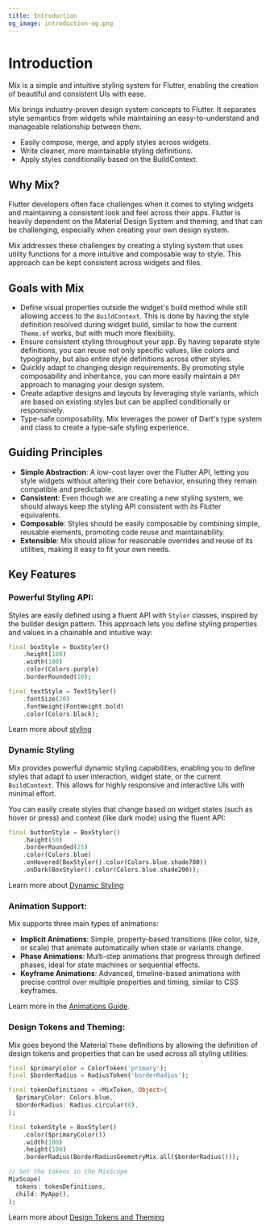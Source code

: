 ```yaml
---
title: Introduction
og_image: introduction-og.png
---
```

# Introduction

Mix is a simple and intuitive styling system for Flutter, enabling the creation of beautiful and consistent UIs with ease.

Mix brings industry-proven design system concepts to Flutter. It separates style semantics from widgets while maintaining an easy-to-understand and manageable relationship between them.

-  Easily compose, merge, and apply styles across widgets.
-  Write cleaner, more maintainable styling definitions.
-  Apply styles conditionally based on the BuildContext.

## Why Mix?

Flutter developers often face challenges when it comes to styling widgets and maintaining a consistent look and feel across their apps. Flutter is heavily dependent on the Material Design System and theming, and that can be challenging, especially when creating your own design system.

Mix addresses these challenges by creating a styling system that uses utility functions for a more intuitive and composable way to style. This approach can be kept consistent across widgets and files.

## Goals with Mix

- Define visual properties outside the widget's build method while still allowing access to the `BuildContext`. This is done by having the style definition resolved during widget build, similar to how the current `Theme.of` works, but with much more flexibility.
- Ensure consistent styling throughout your app. By having separate style definitions, you can reuse not only specific values, like colors and typography, but also entire style definitions across other styles.
- Quickly adapt to changing design requirements. By promoting style composability and inheritance, you can more easily maintain a `DRY` approach to managing your design system.
- Create adaptive designs and layouts by leveraging style variants, which are based on existing styles but can be applied conditionally or responsively.
- Type-safe composability. Mix leverages the power of Dart's type system and class to create a type-safe styling experience.

## Guiding Principles

-  **Simple Abstraction**: A low-cost layer over the Flutter API, letting you style widgets without altering their core behavior, ensuring they remain compatible and predictable.
-  **Consistent**: Even though we are creating a new styling system, we should always keep the styling API consistent with its Flutter equivalents.
-  **Composable**: Styles should be easily composable by combining simple, reusable elements, promoting code reuse and maintainability.
-  **Extensible**: Mix should allow for reasonable overrides and reuse of its utilities, making it easy to fit your own needs.

## Key Features

### **Powerful Styling API**:

Styles are easily defined using a fluent API with `Styler` classes, inspired by the builder design pattern. This approach lets you define styling properties and values in a chainable and intuitive way:

```dart
final boxStyle = BoxStyler()
    .height(100)
    .width(100)
    .color(Colors.purple)
    .borderRounded(10);

final textStyle = TextStyler()
    .fontSize(20)
    .fontWeight(FontWeight.bold)
    .color(Colors.black);
```

Learn more about [styling](/documentation/guides/styling)

### **Dynamic Styling**

Mix provides powerful dynamic styling capabilities, enabling you to define styles that adapt to user interaction, widget state, or the current `BuildContext`. This allows for highly responsive and interactive UIs with minimal effort.

You can easily create styles that change based on widget states (such as hover or press) and context (like dark mode) using the fluent API:

```dart
final buttonStyle = BoxStyler()
    .height(50)
    .borderRounded(25)
    .color(Colors.blue)
    .onHovered(BoxStyler().color(Colors.blue.shade700))
    .onDark(BoxStyler().color(Colors.blue.shade200));
```

Learn more about [Dynamic Styling](/documentation/guides/dynamic-styling)

### **Animation Support**:

Mix supports three main types of animations:
- **Implicit Animations**: Simple, property-based transitions (like color, size, or scale) that animate automatically when state or variants change.
- **Phase Animations**: Multi-step animations that progress through defined phases, ideal for state machines or sequential effects.
- **Keyframe Animations**: Advanced, timeline-based animations with precise control over multiple properties and timing, similar to CSS keyframes.

Learn more in the [Animations Guide](/documentation/guides/animations).

### **Design Tokens and Theming**:

Mix goes beyond the Material `Theme` definitions by allowing the definition of design tokens and properties that can be used across all styling utilities:

```dart
final $primaryColor = ColorToken('primary');
final $borderRadius = RadiusToken('borderRadius');

final tokenDefinitions = <MixToken, Object>{
  $primaryColor: Colors.blue,
  $borderRadius: Radius.circular(8),
};

final tokenStyle = BoxStyler()
    .color($primaryColor())
    .width(100)
    .height(100)
    .borderRadius(BorderRadiusGeometryMix.all($borderRadius()));

// Set the tokens in the MixScope
MixScope(
  tokens: tokenDefinitions,
  child: MyApp(),
);
```

Learn more about [Design Tokens and Theming](/documentation/guides/design-token)